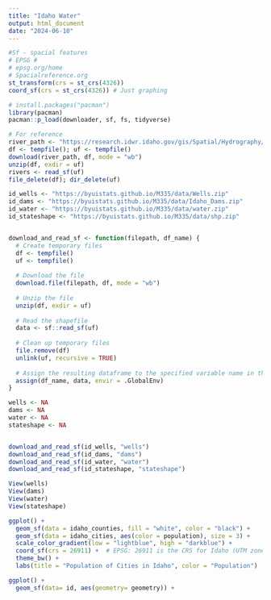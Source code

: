 ```yaml
---
title: "Idaho Water"
output: html_document
date: "2024-06-10"
---
```


```r
#Sf - spacial features
# EPSG #
# epsg.org/home
# Spacialreference.org
st_transform(crs = st_crs(4326))
coord_sf(crs = st_crs(4326)) # Just graphing
```


```r
# install.packages("pacman")
library(pacman)
pacman::p_load(downloader, sf, fs, tidyverse)
```

```r
# For reference
river_path <- "https://research.idwr.idaho.gov/gis/Spatial/Hydrography/streams_lakes/c_250k/hyd250.zip"
df <- tempfile(); uf <- tempfile()
download(river_path, df, mode = "wb")
unzip(df, exdir = uf)
rivers <- read_sf(uf)
file_delete(df); dir_delete(uf)
```


```r
id_wells <- "https://byuistats.github.io/M335/data/Wells.zip"
id_dams <- "https://byuistats.github.io/M335/data/Idaho_Dams.zip"
id_water <- "https://byuistats.github.io/M335/data/water.zip"
id_stateshape <- "https://byuistats.github.io/M335/data/shp.zip"


download_and_read_sf <- function(filepath, df_name) {
  # Create temporary files
  df <- tempfile()
  uf <- tempfile()
  
  # Download the file
  download.file(filepath, df, mode = "wb")
  
  # Unzip the file
  unzip(df, exdir = uf)
  
  # Read the shapefile
  data <- sf::read_sf(uf)
  
  # Clean up temporary files
  file.remove(df)
  unlink(uf, recursive = TRUE)
  
  # Assign the resulting dataframe to the specified variable name in the global environment
  assign(df_name, data, envir = .GlobalEnv)
}

wells <- NA
dams <- NA
water <- NA
stateshape <- NA


download_and_read_sf(id_wells, "wells")
download_and_read_sf(id_dams, "dams")
download_and_read_sf(id_water, "water")
download_and_read_sf(id_stateshape, "stateshape")

```

```r
View(wells)
View(dams)
View(water)
View(stateshape)
```

```r
ggplot() +
  geom_sf(data = idaho_counties, fill = "white", color = "black") +
  geom_sf(data = idaho_cities, aes(color = population), size = 3) +
  scale_color_gradient(low = "lightblue", high = "darkblue") +
  coord_sf(crs = 26911) +  # EPSG: 26911 is the CRS for Idaho (UTM zone 11N)
  theme_bw() +
  labs(title = "Population of Cities in Idaho", color = "Population")
```

```r
ggplot() +
  geom_sf(data= id, aes(geometry= geometry)) +
```


  


